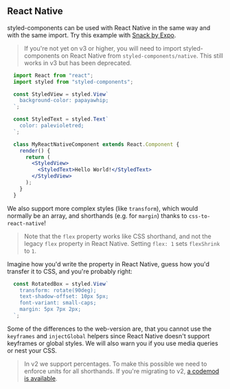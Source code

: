 ## React Native

styled-components can be used with React Native in the same way and with the
same import. Try this example with [Snack by Expo](https://snack.expo.io/@danielmschmidt/styled-components).

> If you're not yet on v3 or higher, you will need to import styled-components
> on React Native from `styled-components/native`. This still works in v3
> but has been deprecated.

~~~jsx
  import React from "react";
  import styled from "styled-components";

  const StyledView = styled.View`
    background-color: papayawhip;
  `;

  const StyledText = styled.Text`
    color: palevioletred;
  `;

  class MyReactNativeComponent extends React.Component {
    render() {
      return (
        <StyledView>
          <StyledText>Hello World!</StyledText>
        </StyledView>
      );
    }
  }

~~~

We also support more complex styles (like `transform`), which would normally
be an array, and shorthands (e.g. for `margin`) thanks to
`css-to-react-native`!

> Note that the `flex` property works like CSS shorthand, and not the legacy
> `flex` property in React Native. Setting `flex: 1` sets `flexShrink`
> to `1`.

Imagine how you'd write the property in React Native, guess how you'd transfer
it to CSS, and you're probably right:

~~~jsx
  const RotatedBox = styled.View`
    transform: rotate(90deg);
    text-shadow-offset: 10px 5px;
    font-variant: small-caps;
    margin: 5px 7px 2px;
  `;
~~~

Some of the differences to the web-version are, that you cannot use the
`keyframes` and `injectGlobal` helpers since React Native doesn't support
keyframes or global styles. We will also warn you if you use media queries or
nest your CSS.

> In v2 we support percentages. To make this possible we need to enforce units
> for all shorthands. If you're migrating to v2,
> [a codemod is available](https://github.com/styled-components/styled-components-native-code-mod).
